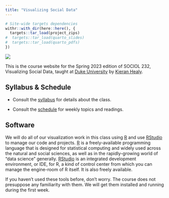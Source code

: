 ```yaml
---
title: "Visualizing Social Data"
---
```



```r
# Site-wide targets dependencies
withr::with_dir(here::here(), {
  targets::tar_load(project_zips)
#  targets::tar_load(quarto_slides)
#  targets::tar_load(quarto_pdfs)
})
```


![](images/plotter-cropped.gif)

This is the course website for the Spring 2023 edition of SOCIOL 232, Visualizing Social Data, taught at [Duke University](https://duke.edu) by [Kieran Healy](https://kieranhealy.org/).


## Syllabus & Schedule

- Consult the [syllabus](/syllabus/) for details about the class.

- Consult the [schedule](/schedule/) for weekly topics and readings.

## Software

We will do all of our visualization work in this class using [R](https://cran.r-project.org/) and use  [RStudio](https://www.posit.co/) to manage our code and projects. [R](https://cran.r-project.org/) is a freely-available programming language that is designed for statistical computing and widely used across the natural and social sciences, as well as in the rapidly-growing world of "data science" generally. [RStudio](https://www.posit.co/) is an integrated development environment, or IDE, for R, a kind of control center from which you can manage the engine-room of R itself. It is also freely available.

If you haven't used these tools before, don't worry. The course does not presuppose any familiarity with them. We will get them installed and running during the first week.
